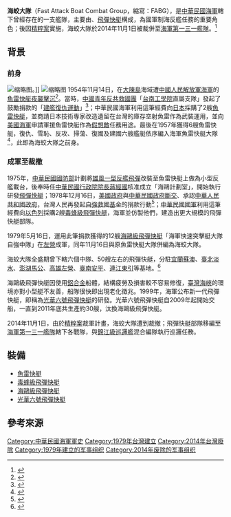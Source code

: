 {{Infobox Military Unit
| 名稱 = 海軍海蛟大隊<br /><small>Fast Attack Boat Combat Group</small>
| 圖片 = [[File:海蛟大隊_logo.JPG|150px]]
| 圖片說明 =海蛟大隊
| 時期 = 1979年11月16日－2014年11月1日
| 國家 = {{ROC}}
| 效忠 = 
| 軍種 = [[中華民國海軍|中華民國海軍]]
| 種類 = 
| 功能 = 近海[[快速反應部隊|快速反應部隊]]
| 規模 = 
| 隸屬 = [[海軍艦隊指揮部|海軍艦隊指揮部]]
| 駐地 = {{ROC-TW}}[[海軍左營基地|海軍左營基地]](大隊部)
| 裝備 = 
| 別稱 = 
| 守護 = 
| 格言 = 精忠報國、驃悍堅毅、勇猛善戰、成功成仁<ref>{{cite web|author=[[國防部海軍司令部|國防部海軍司令部]]|title=中華民國海軍 >>海軍夥伴 >>海軍艦隊指揮部 >>艦隊夥伴|url=http://navy.mnd.gov.tw/Publish.aspx?cnid=2731&p=44252&Level=3|accessdate=2014-11-07|date=2014-08-12|archive-date=2016-03-04|archive-url=https://web.archive.org/web/20160304110440/http://navy.mnd.gov.tw/Publish.aspx?cnid=2731&p=44252&Level=3|dead-url=no}}</ref>
| 顏色 = 
| 隊歌 = 
| 吉祥物 = 
| 戰役 = 
| 隊慶 = 
| 獎章 = 
| 榮譽 = 
| 現任指揮官 = 已裁撤
| 象徵指揮官 = 
| 著名指揮官 = 
| 佩章一 = 
| 佩章二 = 
| 佩章三 = 
| 佩章四 = 
}}
'''海蛟大隊'''（Fast Attack Boat Combat Group，縮寫：FABG），是[[中華民國海軍|中華民國海軍]]轄下曾經存在的一支艦隊，主要由{{link-en|快速攻擊艇|Fast attack craft}}、[[飛彈快艇|飛彈快艇]]構成，為國軍制海反艦任務的重要角色；後因[[精粹案|精粹案]]實施，海蛟大隊於2014年11月1日被裁併至[[海軍第一三一艦隊|海軍第一三一艦隊]]。<ref>{{cite news|author=羅添斌|title=成軍35年 海蛟大隊解編|url=http://news.ltn.com.tw/news/politics/paper/826700|accessdate=2014-11-07|newspaper=[[自由時報|自由時報]]|date=2014-11-02|archive-date=2018-12-05|archive-url=https://web.archive.org/web/20181205060832/http://news.ltn.com.tw/news/politics/paper/826700|dead-url=no}}</ref>

== 背景 ==

=== 前身 ===
[[File:USS_Decker_(DE-47)_off_the_Boston_Naval_Shipyard_on_30_August_1944_(19-N-10567).jpg|缩略图]]。]]
[[File:台南市青年獻艦復仇大會.jpg|缩略图]]
1954年11月14日，{{link-en|太平號巡防艦|USS Decker (DE-47)}}在[[大陳島|大陳島]]海域遭[[中國人民解放軍海軍|中國人民解放軍海軍]]的[[魚雷快艇|魚雷快艇]][[夜襲|夜襲]][[太平艦事件|擊沉]]<ref>{{cite web|author=周官英|title=憶往事、話太平－記太平軍艦遇伏|url=http://www.mnd.gov.tw/Upload/201002/10-%E6%86%B6%E5%BE%80%E4%BA%8B.pdf|publisher=《海軍學術雙月刊》|accessdate=2014-11-07|pages=106-114|date=2010年2月|deadurl=yes|archiveurl=https://web.archive.org/web/20141217105416/http://www.mnd.gov.tw/Upload/201002/10-%E6%86%B6%E5%BE%80%E4%BA%8B.pdf|archivedate=2014-12-17}}</ref>。當時，[[中國青年反共救國團|中國青年反共救國團]]「[[台南工學院|台南工學院]]直屬支隊」發起了鼓勵捐款的「[[建艦復仇運動|建艦復仇運動]]」<ref name="張以牧2011">{{cite book|author=張以牧|title=強人威權體制下的青年組訓：以中國青年反共救國團為中心的探討(1952-1959)|url=http://books.google.com/books?id=xlVamwEACAAJ|year=2011}}</ref>；中華民國海軍利用這筆經費向[[日本|日本]]採購了2艘[[魚雷快艇|魚雷快艇]]，並商請日本技術專家改造遺留在台灣的庫存空射魚雷作為武裝運用，並向[[美國海軍|美國海軍]]申請軍援魚雷快艇作為[[假想敵|假想敵]]任務用途。最後在1957年獲得6艘魚雷快艇，復仇、雪恥、反攻、掃蕩、復國及建國六艘艦艇依序編入海軍魚雷快艇大隊<ref>{{cite web|author=[[國史館|國史館]]|title=民國重要史事檢索系統|url=http://210.241.75.208/scripts/newsnote/tornado/searcher.exe?p=%C4m%C4%A5&property=1%3B%2C&h=0&l=0&a=15&f=0&z=1&t=0&v=root|accessdate=2014-11-07|archive-date=2017-03-05|archive-url=https://web.archive.org/web/20170305112728/http://210.241.75.208/scripts/newsnote/tornado/searcher.exe?p=%C4m%C4%A5&property=1%3B%2C&h=0&l=0&a=15&f=0&z=1&t=0&v=root|dead-url=yes}}</ref>，此即為海蛟大隊之前身。

=== 成軍至裁撤 ===
1975年，[[中華民國國防部|中華民國國防部]]計劃將[[雄風一型反艦飛彈|雄風一型反艦飛彈]]改裝至魚雷快艇上做為小型反艦載台，後奉時任[[中華民國行政院院長|中華民國行政院院長]][[蔣經國|蔣經國]]核准成立「海鷗計劃室」，開始執行研發[[飛彈快艇|飛彈快艇]]；1978年12月16日，[[美國政府|美國政府]]與[[中華民國政府|中華民國政府]][[斷交|斷交]]、承認[[中華人民共和國政府|中華人民共和國政府]]，台灣人民再發起[[自強救國基金|自強救國基金]]的捐款行動<ref>{{cite web|author=葉學皙|title=自強救國基金|url=http://ap6.pccu.edu.tw/Encyclopedia/data.asp?id=359&forepage=1|publisher=《中華百科全書》‧典藏版|accessdate=2014-11-07|archive-date=2016-03-04|archive-url=https://web.archive.org/web/20160304201110/http://ap6.pccu.edu.tw/Encyclopedia/data.asp?id=359&forepage=1|dead-url=no}}</ref>；[[中華民國國軍|中華民國國軍]]利用這筆經費向[[以色列|以色列]]採購2艘[[毒蜂級飛彈快艇|毒蜂級飛彈快艇]]，海軍並仿製他們，建造出更大規模的飛彈快艇部隊。

1979年5月16日，運用此筆捐款獲得的12艘[[海鷗級飛彈快艇|海鷗級飛彈快艇]]「海軍快速突擊艇大隊自強中隊」在[[左營區|左營]]成軍，同年11月16日與原魚雷快艇大隊併編為海蛟大隊。

海蛟大隊全盛期曾下轄六個中隊、50艘左右的飛彈快艇，分駐[[蘇澳鎮_(臺灣)|宜蘭蘇澳]]、[[淡水區|臺北淡水]]、[[馬公市|澎湖馬公]]、[[左營區|高雄左營]]、[[安平區|臺南安平]]、[[東引鄉|連江東引]]等基地。<ref>{{cite web|author=鄭惠鴻|title=海軍新一代快反戰力──海蛟大隊|url=http://www.youth.com.tw/db/epaper/es001001/m981218-d.htm|publisher=《青年日報》|accessdate=2014-11-07|date=2009-11-09|archive-date=2019-08-11|archive-url=https://web.archive.org/web/20190811072044/http://www.youth.com.tw/db/epaper/es001001/m981218-d.htm|dead-url=no}}</ref>

海鷗級飛彈快艇因使用[[鋁合金|鋁合金]]船體，結構疲勞及損害較不容易修復，[[臺灣海峽|臺灣海峽]]的環境亦對小型艇不友善，船隊很快即出現老化徵兆。1999年，海軍公布新一代飛彈快艇，即稱為[[光華六號飛彈快艇|光華六號飛彈快艇]]的研發。光華六號飛彈快艇自2009年起開始交船，一直到2011年底共生產約30艘，汰換海鷗級飛彈快艇。

2014年11月1日，由於[[精粹案|精粹案]]裁軍計畫，海蛟大隊遭到裁撤；飛彈快艇部隊移編至[[海軍第一三一艦隊|海軍第一三一艦隊]]轄下各戰隊，與[[錦江級巡邏艦|錦江級巡邏艦]]混合編隊執行巡邏任務。

== 裝備 ==
*[[魚雷快艇|魚雷快艇]]
*[[毒蜂級飛彈快艇|毒蜂級飛彈快艇]]
*[[海鷗級飛彈快艇|海鷗級飛彈快艇]]
*[[光華六號飛彈快艇|光華六號飛彈快艇]]

== 參考來源 ==
{{reflist}}

[[Category:中華民國海軍軍史|Category:中華民國海軍軍史]]
[[Category:1979年台灣建立|Category:1979年台灣建立]]
[[Category:2014年台灣廢除|Category:2014年台灣廢除]]
[[Category:1979年建立的军事组织|Category:1979年建立的军事组织]]
[[Category:2014年废除的军事组织|Category:2014年废除的军事组织]]